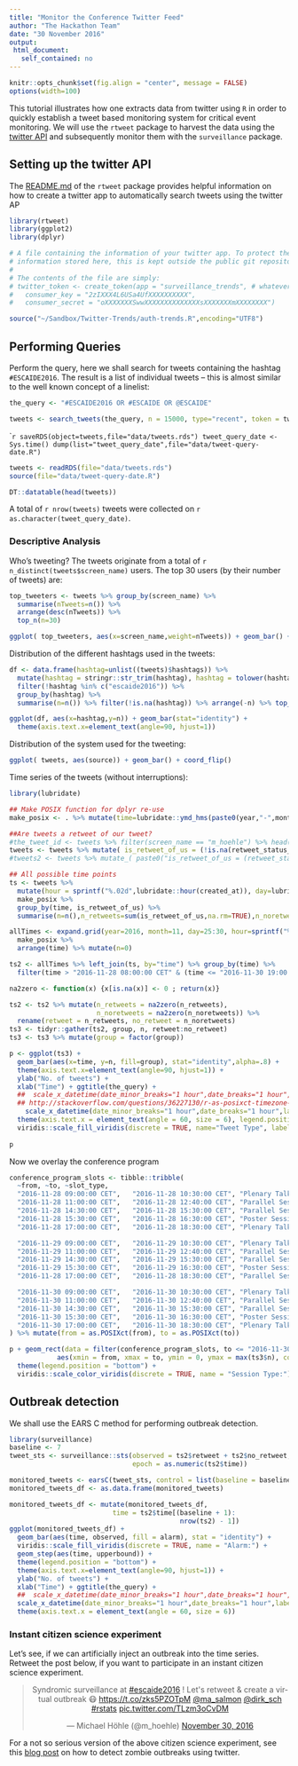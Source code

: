 ```yaml
---
title: "Monitor the Conference Twitter Feed"
author: "The Hackathon Team"
date: "30 November 2016"
output:
 html_document:
   self_contained: no
---
```


```r
knitr::opts_chunk$set(fig.align = "center", message = FALSE)
options(width=100)
```

This tutorial illustrates how one extracts data from twitter
using `R` in order to quickly establish a tweet based monitoring
system for critical event monitoring.
We will use the `rtweet` package to harvest the data using the
[twitter API](https://dev.twitter.com/overview/api) and subsequently
monitor them with the `surveillance` package.

## Setting up the twitter API

The [README.md](https://github.com/mkearney/rtweet) of the `rtweet`
package provides helpful information on how to create a twitter app to
automatically search tweets using the twitter AP

```r
library(rtweet)
library(ggplot2)
library(dplyr)
```

```r
# A file containing the information of your twitter app. To protect the
# information stored here, this is kept outside the public git repository.
#
# The contents of the file are simply:
# twitter_token <- create_token(app = "surveillance_trends", # whatever you named app
#   consumer_key = "2zIXXX4L6USa4UfXXXXXXXXXX",
#   consumer_secret = "oXXXXXXXSwwXXXXXXXXXXXXXXsXXXXXXXmXXXXXXXX")

source("~/Sandbox/Twitter-Trends/auth-trends.R",encoding="UTF8")
```

## Performing Queries

Perform the query, here we shall search for tweets containing the
hashtag `#ESCAIDE2016`. The result is a list of individual tweets --
this is almost similar to the well known concept of a linelist:

```r
the_query <- "#ESCAIDE2016 OR #ESCAIDE OR @ESCAIDE"
```

```r
tweets <- search_tweets(the_query, n = 15000, type="recent", token = twitter_token)
```
````r
saveRDS(object=tweets,file="data/tweets.rds")
tweet_query_date <- Sys.time()
dump(list="tweet_query_date",file="data/tweet-query-date.R")
```
```r
tweets <- readRDS(file="data/tweets.rds")
source(file="data/tweet-query-date.R")
```
```r
DT::datatable(head(tweets))
```

A total of `r nrow(tweets)` tweets were collected on `r as.character(tweet_query_date)`.

### Descriptive Analysis

Who's tweeting? The tweets originate from a total of
`r n_distinct(tweets$screen_name)` users. The top 30 users (by their
number of tweets) are:

```r

top_tweeters <- tweets %>% group_by(screen_name) %>%
  summarise(nTweets=n()) %>%
  arrange(desc(nTweets)) %>%
  top_n(n=30)

ggplot( top_tweeters, aes(x=screen_name,weight=nTweets)) + geom_bar() + coord_flip() + xlab("Number of tweets")
```

Distribution of the different hashtags used in the tweets:

```r
df <- data.frame(hashtag=unlist((tweets)$hashtags)) %>%
  mutate(hashtag = stringr::str_trim(hashtag), hashtag = tolower(hashtag)) %>%
  filter(!hashtag %in% c("escaide2016")) %>%
  group_by(hashtag) %>%
  summarise(n=n()) %>% filter(!is.na(hashtag)) %>% arrange(-n) %>% top_n(n=40)

ggplot(df, aes(x=hashtag,y=n)) + geom_bar(stat="identity") +
  theme(axis.text.x=element_text(angle=90, hjust=1))
```

Distribution of the system used for the tweeting:

```r
ggplot( tweets, aes(source)) + geom_bar() + coord_flip()
```

Time series of the tweets (without interruptions):
```r
library(lubridate)

## Make POSIX function for dplyr re-use
make_posix <- . %>% mutate(time=lubridate::ymd_hms(paste0(year,"-",month,"-",day," ",hour,":00:00"),tz="CET"))

##Are tweets a retweet of our tweet?
#the_tweet_id <- tweets %>% filter(screen_name == "m_hoehle") %>% head(n=1) %>% .[["status_id"]] %>% as.character
tweets <- tweets %>% mutate( is_retweet_of_us = (!is.na(retweet_status_id == 803931871662972928) & retweet_status_id == 803931871662972928))
#tweets2 <- tweets %>% mutate_( paste0("is_retweet_of_us = (retweet_status_id == ", the_tweet_id,")"))

## All possible time points
ts <- tweets %>%
  mutate(hour = sprintf("%.02d",lubridate::hour(created_at)), day=lubridate::day(created_at),month=lubridate::month(created_at),year=lubridate::year(created_at)) %>%
  make_posix %>%
  group_by(time, is_retweet_of_us) %>%
  summarise(n=n(),n_retweets=sum(is_retweet_of_us,na.rm=TRUE),n_noretweets=n-n_retweets)

allTimes <- expand.grid(year=2016, month=11, day=25:30, hour=sprintf("%.02d",0:23)) %>%
  make_posix %>%
  arrange(time) %>% mutate(n=0)

ts2 <- allTimes %>% left_join(ts, by="time") %>% group_by(time) %>%
  filter(time > "2016-11-28 08:00:00 CET" & (time <= "2016-11-30 19:00:00 CET")) %>% select(-n.x,-is_retweet_of_us,-n.y)

na2zero <- function(x) {x[is.na(x)] <- 0 ; return(x)}

ts2 <- ts2 %>% mutate(n_retweets = na2zero(n_retweets),
                      n_noretweets = na2zero(n_noretweets)) %>%
  rename(retweet = n_retweets, no_retweet = n_noretweets)
ts3 <- tidyr::gather(ts2, group, n, retweet:no_retweet)
ts3 <- ts3 %>% mutate(group = factor(group))
```


```r
p <- ggplot(ts3) +
  geom_bar(aes(x=time, y=n, fill=group), stat="identity",alpha=.8) +
  theme(axis.text.x=element_text(angle=90, hjust=1)) +
  ylab("No. of tweets") +
  xlab("Time") + ggtitle(the_query) +
  ##  scale_x_datetime(date_minor_breaks="1 hour",date_breaks="1 hour",date_labels="Nov %d-%H:00") +
  ## http://stackoverflow.com/questions/36227130/r-as-posixct-timezone-and-scale-x-datetime-issues-in-my-dataset
    scale_x_datetime(date_minor_breaks="1 hour",date_breaks="1 hour",labels=scales::date_format("Nov %d-%H:00", tz = "CET"),expand=c(0,0)) +
  theme(axis.text.x = element_text(angle = 60, size = 6), legend.position = "bottom") +
  viridis::scale_fill_viridis(discrete = TRUE, name="Tweet Type", label = c("Standard tweet",
                                                                            "Outbreak tweet/retweet"))
p
```

Now we overlay the conference program

```r
conference_program_slots <- tibble::tribble(
  ~from, ~to, ~slot_type,
  "2016-11-28 09:00:00 CET",   "2016-11-28 10:30:00 CET", "Plenary Talks",
  "2016-11-28 11:00:00 CET",   "2016-11-28 12:40:00 CET", "Parallel Session",
  "2016-11-28 14:30:00 CET",   "2016-11-28 15:30:00 CET", "Parallel Session",
  "2016-11-28 15:30:00 CET",   "2016-11-28 16:30:00 CET", "Poster Session",
  "2016-11-28 17:00:00 CET",   "2016-11-28 18:30:00 CET", "Plenary Talks",

  "2016-11-29 09:00:00 CET",   "2016-11-29 10:30:00 CET", "Plenary Talks",
  "2016-11-29 11:00:00 CET",   "2016-11-29 12:40:00 CET", "Parallel Session",
  "2016-11-29 14:30:00 CET",   "2016-11-29 15:30:00 CET", "Parallel Session",
  "2016-11-29 15:30:00 CET",   "2016-11-29 16:30:00 CET", "Poster Session",
  "2016-11-28 17:00:00 CET",   "2016-11-28 18:30:00 CET", "Parallel Session",

  "2016-11-30 09:00:00 CET",   "2016-11-30 10:30:00 CET", "Plenary Talks",
  "2016-11-30 11:00:00 CET",   "2016-11-30 12:40:00 CET", "Parallel Session",
  "2016-11-30 14:30:00 CET",   "2016-11-30 15:30:00 CET", "Parallel Session",
  "2016-11-30 15:30:00 CET",   "2016-11-30 16:30:00 CET", "Poster Session",
  "2016-11-30 17:00:00 CET",   "2016-11-30 18:30:00 CET", "Plenary Talks"
) %>% mutate(from = as.POSIXct(from), to = as.POSIXct(to))
```

```r
p + geom_rect(data = filter(conference_program_slots, to <= "2016-11-30 19:00:00 CET"),
            aes(xmin = from, xmax = to, ymin = 0, ymax = max(ts3$n), color = slot_type), alpha = 0.4) +
  theme(legend.position = "bottom") +
  viridis::scale_color_viridis(discrete = TRUE, name = "Session Type:")
```

## Outbreak detection

We shall use the EARS C method for performing outbreak detection.

```r
library(surveillance)
baseline <- 7
tweet_sts <- surveillance::sts(observed = ts2$retweet + ts2$no_retweet, # weekly number of cases
                               epoch = as.numeric(ts2$time))

monitored_tweets <- earsC(tweet_sts, control = list(baseline = baseline))
monitored_tweets_df <- as.data.frame(monitored_tweets)

monitored_tweets_df <- mutate(monitored_tweets_df,
                          time = ts2$time[(baseline + 1):
                                           nrow(ts2) - 1])
ggplot(monitored_tweets_df) +
  geom_bar(aes(time, observed, fill = alarm), stat = "identity") +
  viridis::scale_fill_viridis(discrete = TRUE, name = "Alarm:") +
  geom_step(aes(time, upperbound)) +
  theme(legend.position = "bottom") +
  theme(axis.text.x=element_text(angle=90, hjust=1)) +
  ylab("No. of tweets") +
  xlab("Time") + ggtitle(the_query) +
  ##  scale_x_datetime(date_minor_breaks="1 hour",date_breaks="1 hour",date_labels="Nov %d-%H:00") +
  scale_x_datetime(date_minor_breaks="1 hour",date_breaks="1 hour",labels=scales::date_format("Nov %d-%H:00", tz = "CET"),expand=c(0,0)) +
  theme(axis.text.x = element_text(angle = 60, size = 6))

```

### Instant citizen science experiment

Let's see, if we can artificially inject an outbreak into the time
series. Retweet the post below, if you want to participate in an
instant citizen science experiment.

<center>
<blockquote class="twitter-tweet" data-lang="en"><p lang="en" dir="ltr">Syndromic surveillance at <a href="https://twitter.com/hashtag/escaide2016?src=hash">#escaide2016</a> ! Let&#39;s retweet &amp; create a virtual outbreak 😷 <a href="https://t.co/zks5PZOTpM">https://t.co/zks5PZOTpM</a> <a href="https://twitter.com/ma_salmon">@ma_salmon</a> <a href="https://twitter.com/dirk_sch">@dirk_sch</a> <a href="https://twitter.com/hashtag/rstats?src=hash">#rstats</a> <a href="https://t.co/TLzm3oCvDM">pic.twitter.com/TLzm3oCvDM</a></p>&mdash; Michael Höhle (\@m_hoehle) <a href="https://twitter.com/m_hoehle/status/803931871662972928">November 30, 2016</a></blockquote>
<script async src="//platform.twitter.com/widgets.js"
charset="utf-8"></script>
</center>

For a not so serious version of the above citizen science experiment,
see this
[blog post](http://staff.math.su.se/hoehle/blog/2016/09/25/sootb.html)
on how to detect zombie outbreaks using twitter.

